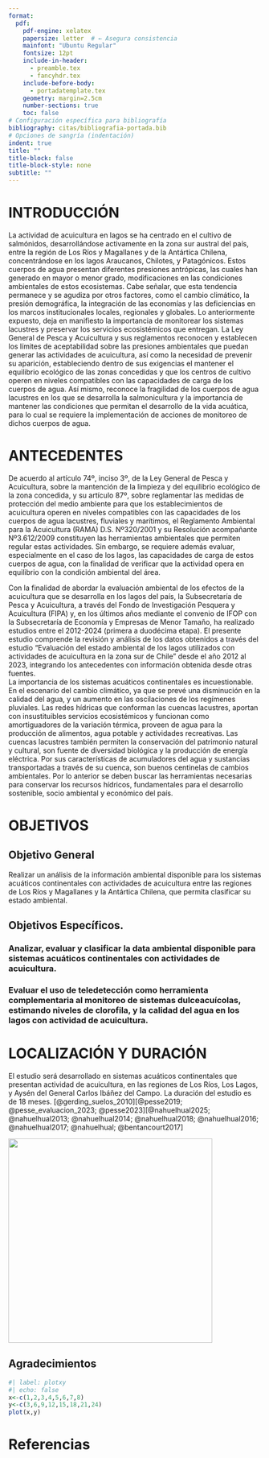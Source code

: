 ```yaml
---
format: 
  pdf:
    pdf-engine: xelatex
    papersize: letter  # ← Asegura consistencia
    mainfont: "Ubuntu Regular"
    fontsize: 12pt
    include-in-header:
      - preamble.tex
      - fancyhdr.tex
    include-before-body:
      - portadatemplate.tex
    geometry: margin=2.5cm
    number-sections: true
    toc: false
# Configuración específica para bibliografía
bibliography: citas/bibliografia-portada.bib
# Opciones de sangría (indentación)
indent: true
title: ""
title-block: false
title-block-style: none
subtitle: ""
---
```


```{=latex}
\begin{flushright}
\includegraphics[width=4cm]{imagenes/logoifop.png}
\end{flushright}
```

```{=latex}
\begin{flushright}
{\fontsize{24}{28}\selectfont\color{cyan} Informe de Avance 1}
\end{flushright}
```

```{=latex}
\begin{flushright}
{\fontsize{16}{20}\selectfont\color{Black} Convenio de Desempeño 2025.\\
Evaluación del estado ambiental de los lagos utilizados para\\
actividades de acuicultura en la zona sur de Chile (XIII Etapa)}
\end{flushright}
```

```{=latex}
\begin{flushright}
{\fontsize{14}{20}\selectfont\color{black} \textbf{Subsecretaría de Economía y EMT / Julio de 2025.}}
\end{flushright}
```

```{=latex}
\begin{flushright}
  {\fontsize{12}{16}\selectfont\color{cyan} Requirente}

  {\fontsize{12}{16}\selectfont\color{black}{Subsecretaría de Economía y EMT\\
  Javiera Constanza Petersen Muga}}
\end{flushright}
```

```{=latex}
\begin{flushright}
  {\fontsize{12}{16}\selectfont\color{cyan} Ejecutor}

  {\fontsize{12}{16}\selectfont\color{black} \textbf{Instituto de Fomento Pesquero, IFOP}}

  {\fontsize{12}{16}\selectfont\color{black}
  Director Ejecutivo\\
  Gonzalo Pereira Puchy\\[0.5cm]
  Jefe División Investigación en Acuicultura\\
  Gastón Vidal Santana\\[0.5cm]
  Jefe Departamento de Medio Ambiente\\
  Alejandra Oyanedel Pérez\\[0.5cm]
  Jefe de Proyecto\\
  Nicole Pesse Lastra
  }
\end{flushright}
```

```{=latex}
\begin{flushright}
  {\fontsize{12}{16}\selectfont\color{cyan} \textbf{Autores}}
  
  {\fontsize{12}{16}\selectfont\color{black}
  Nicole Pesse Lastra\\
  Carolina Rösner Oyarzo\\
  Caludia Perez Saez\\
  Gonzalo Calderon\\
  Rodrigo Vera Sepúlveda
  }
\end{flushright}
```

\newpage{}

```{=latex}
\newpage
\hypersetup{
  colorlinks=true,
  linkcolor=black,
  urlcolor=blue,
  citecolor=black
}
% Título del índice
\renewcommand{\contentsname}{\textcolor{black}{Índice}}

% Estilo del índice - números de página
\renewcommand{\cftsecpagefont}{\color{black}}
\renewcommand{\cftsubsecpagefont}{\color{black}}
\renewcommand{\cftsubsubsecpagefont}{\color{black}}

% Estilo del índice - texto
\renewcommand{\cftsecfont}{\color{black}\bfseries}
\renewcommand{\cftsubsecfont}{\color{red}}
\renewcommand{\cftsubsubsecfont}{\color{black}}

% Ancho del número y color de separación
\renewcommand{\cftsecnumwidth}{3em}
\renewcommand{\cftsecaftersnum}{\color{black}}

\tableofcontents
\newpage
```

```{=latex}
\setmainfont{Open Sans}
\fontsize{12}{16}\selectfont
```

# INTRODUCCIÓN

La actividad de acuicultura en lagos se ha centrado en el cultivo de salmónidos, desarrollándose activamente en la zona sur austral del país, entre la región de Los Ríos y Magallanes y de la Antártica Chilena, concentrándose en los lagos Araucanos, Chilotes, y Patagónicos. Estos cuerpos de agua presentan diferentes presiones antrópicas, las cuales han generado en mayor o menor grado, modificaciones en las condiciones ambientales de estos ecosistemas. Cabe señalar, que esta tendencia permanece y se agudiza por otros factores, como el cambio climático, la presión demográfica, la integración de las economías y las deficiencias en los marcos institucionales locales, regionales y globales. Lo anteriormente expuesto, deja en manifiesto la importancia de monitorear los sistemas lacustres y preservar los servicios ecosistémicos que entregan. La Ley General de Pesca y Acuicultura y sus reglamentos reconocen y establecen los límites de aceptabilidad sobre las presiones ambientales que puedan generar las actividades de acuicultura, así como la necesidad de prevenir su aparición, estableciendo dentro de sus exigencias el mantener el equilibrio ecológico de las zonas concedidas y que los centros de cultivo operen en niveles compatibles con las capacidades de carga de los cuerpos de agua. Así mismo, reconoce la fragilidad de los cuerpos de agua lacustres en los que se desarrolla la salmonicultura y la importancia de mantener las condiciones que permitan el desarrollo de la vida acuática, para lo cual se requiere la implementación de acciones de monitoreo de dichos cuerpos de agua.

# ANTECEDENTES

De acuerdo al artículo 74º, inciso 3º, de la Ley General de Pesca y Acuicultura, sobre la mantención de la limpieza y del equilibrio ecológico de la zona concedida, y su artículo 87º, sobre reglamentar las medidas de protección del medio ambiente para que los establecimientos de acuicultura operen en niveles compatibles con las capacidades de los cuerpos de agua lacustres, fluviales y marítimos, el Reglamento Ambiental para la Acuicultura (RAMA) D.S. Nº320/2001 y su Resolución acompañante Nº3.612/2009 constituyen las herramientas ambientales que permiten regular estas actividades. Sin embargo, se requiere además evaluar, especialmente en el caso de los lagos, las capacidades de carga de estos cuerpos de agua, con la finalidad de verificar que la actividad opera en equilibrio con la condición ambiental del área.

Con la finalidad de abordar la evaluación ambiental de los efectos de la acuicultura que se desarrolla en los lagos del país, la Subsecretaría de Pesca y Acuicultura, a través del Fondo de Investigación Pesquera y Acuicultura (FIPA) y, en los últimos años mediante el convenio de IFOP con la Subsecretaría de Economía y Empresas de Menor Tamaño, ha realizado estudios entre el 2012-2024 (primera a duodécima etapa). El presente estudio comprende la revisión y análisis de los datos obtenidos a través del estudio “Evaluación del estado ambiental de los lagos utilizados con actividades de acuicultura en la zona sur de Chile” desde el año 2012 al 2023, integrando los antecedentes con información obtenida desde otras fuentes.\
La importancia de los sistemas acuáticos continentales es incuestionable. En el escenario del cambio climático, ya que se prevé una disminución en la calidad del agua, y un aumento en las oscilaciones de los regímenes pluviales. Las redes hídricas que conforman las cuencas lacustres, aportan con insustituibles servicios ecosistémicos y funcionan como amortiguadores de la variación térmica, proveen de agua para la producción de alimentos, agua potable y actividades recreativas. Las cuencas lacustres también permiten la conservación del patrimonio natural y cultural, son fuente de diversidad biológica y la producción de energía eléctrica. Por sus características de acumuladores del agua y sustancias transportadas a través de su cuenca, son buenos centinelas de cambios ambientales. Por lo anterior se deben buscar las herramientas necesarias para conservar los recursos hídricos, fundamentales para el desarrollo sostenible, socio ambiental y económico del país.

# OBJETIVOS

## Objetivo General

Realizar un análisis de la información ambiental disponible para los sistemas acuáticos continentales con actividades de acuicultura entre las regiones de Los Ríos y Magallanes y la Antártica Chilena, que permita clasificar su estado ambiental.

## Objetivos Específicos.

### Analizar, evaluar y clasificar la data ambiental disponible para sistemas acuáticos continentales con actividades de acuicultura.

### Evaluar el uso de teledetección como herramienta complementaria al monitoreo de sistemas dulceacuícolas, estimando niveles de clorofila, y la calidad del agua en los lagos con actividad de acuicultura.

# LOCALIZACIÓN Y DURACIÓN

El estudio será desarrollado en sistemas acuáticos continentales que presentan actividad de acuicultura, en las regiones de Los Ríos, Los Lagos, y Aysén del General Carlos Ibáñez del Campo. La duración del estudio es de 18 meses. [@gerding_suelos_2010][@pesse2019; @pesse_evaluacion_2023; @pesse2023][@nahuelhual2025; @nahuelhual2013; @nahuelhual2014; @nahuelhual2018; @nahuelhual2016; @nahuelhual2017; @nahuelhual; @bentancourt2017]

![](images/clipboard-892501930.png){width="406"}

## Agradecimientos

```r
#| label: plotxy
#| echo: false
x<-c(1,2,3,4,5,6,7,8)
y<-c(3,6,9,12,15,18,21,24)
plot(x,y)
```

\newpage

# Referencias
